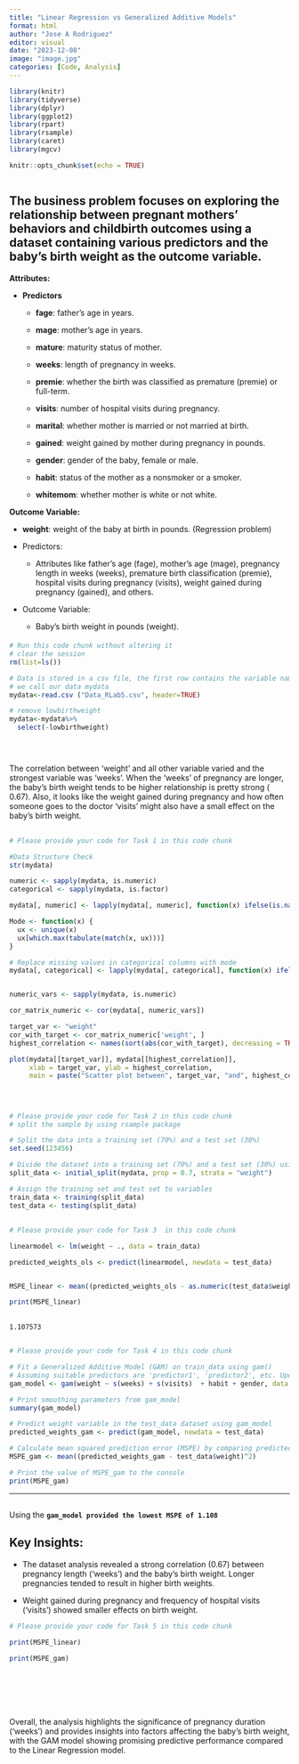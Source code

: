 ```yaml
---
title: "Linear Regression vs Generalized Additive Models"
format: html
author: "Jose A Rodriguez"
editor: visual
date: "2023-12-08"
image: "image.jpg"
categories: [Code, Analysis]
---
```


```r
library(knitr)
library(tidyverse)
library(dplyr)
library(ggplot2)
library(rpart)
library(rsample)
library(caret)
library(mgcv)

knitr::opts_chunk$set(echo = TRUE)



```

## The business problem focuses on exploring the relationship between pregnant mothers' behaviors and childbirth outcomes using a dataset containing various predictors and the baby's birth weight as the outcome variable.

**Attributes:**

-   **Predictors**

    -   **fage**: father's age in years.

    -   **mage**: mother's age in years.

    -   **mature**: maturity status of mother.

    -   **weeks**: length of pregnancy in weeks.

    -   **premie**: whether the birth was classified as premature (premie) or full-term.

    -   **visits**: number of hospital visits during pregnancy.

    -   **marital**: whether mother is married or not married at birth.

    -   **gained**: weight gained by mother during pregnancy in pounds.

    -   **gender**: gender of the baby, female or male.

    -   **habit**: status of the mother as a nonsmoker or a smoker.

    -   **whitemom**: whether mother is white or not white.

**Outcome Variable:**

-   **weight**: weight of the baby at birth in pounds. (Regression problem)

<!-- -->

-   Predictors:

    -   Attributes like father's age (fage), mother's age (mage), pregnancy length in weeks (weeks), premature birth classification (premie), hospital visits during pregnancy (visits), weight gained during pregnancy (gained), and others.

-   Outcome Variable:

    -   Baby's birth weight in pounds (weight).

#### 

```r
# Run this code chunk without altering it
# clear the session
rm(list=ls())

# Data is stored in a csv file, the first row contains the variable names. 
# we call our data mydata
mydata<-read.csv ("Data_RLab5.csv", header=TRUE)

# remove lowbirthweight
mydata<-mydata%>%
  select(-lowbirthweight)




```

## 

::: {.callout-important appearance="simple"}
## 

The correlation between 'weight' and all other variable varied and the strongest variable was 'weeks'. When the 'weeks' of pregnancy are longer, the baby's birth weight tends to be higher relationship is pretty strong ( 0.67). Also, it looks like the weight gained during pregnancy and how often someone goes to the doctor 'visits' might also have a small effect on the baby's birth weight.
:::

## 

```r
# Please provide your code for Task 1 in this code chunk

#Data Structure Check
str(mydata)

numeric <- sapply(mydata, is.numeric)
categorical <- sapply(mydata, is.factor)

mydata[, numeric] <- lapply(mydata[, numeric], function(x) ifelse(is.na(x), median(x, na.rm = TRUE), x))

Mode <- function(x) {
  ux <- unique(x)
  ux[which.max(tabulate(match(x, ux)))]
}

# Replace missing values in categorical columns with mode
mydata[, categorical] <- lapply(mydata[, categorical], function(x) ifelse(is.na(x), Mode(x), x))


numeric_vars <- sapply(mydata, is.numeric)

cor_matrix_numeric <- cor(mydata[, numeric_vars])

target_var <- "weight"  
cor_with_target <- cor_matrix_numeric['weight', ]
highest_correlation <- names(sort(abs(cor_with_target), decreasing = TRUE)[2])

plot(mydata[[target_var]], mydata[[highest_correlation]],
     xlab = target_var, ylab = highest_correlation,
     main = paste("Scatter plot between", target_var, "and", highest_correlation))




```

## 

```r
# Please provide your code for Task 2 in this code chunk
# split the sample by using rsample package

# Split the data into a training set (70%) and a test set (30%)
set.seed(123456)

# Divide the dataset into a training set (70%) and a test set (30%) using stratified sampling
split_data <- initial_split(mydata, prop = 0.7, strata = "weight")

# Assign the training set and test set to variables
train_data <- training(split_data)
test_data <- testing(split_data)
```

## 

```r
# Please provide your code for Task 3  in this code chunk

linearmodel <- lm(weight ~ ., data = train_data)

predicted_weights_ols <- predict(linearmodel, newdata = test_data)


MSPE_linear <- mean((predicted_weights_ols - as.numeric(test_data$weight))^2, na.rm = TRUE)

print(MSPE_linear)

```

## 

::: {.callout-important appearance="simple"}
```         
1.107573
```
:::

## 

```r
# Please provide your code for Task 4 in this code chunk

# Fit a Generalized Additive Model (GAM) on train_data using gam()
# Assuming suitable predictors are 'predictor1', 'predictor2', etc. Update these names based on your dataset.
gam_model <- gam(weight ~ s(weeks) + s(visits)  + habit + gender, data = train_data, method = "REML")

# Print smoothing parameters from gam_model
summary(gam_model)

# Predict weight variable in the test_data dataset using gam_model
predicted_weights_gam <- predict(gam_model, newdata = test_data)

# Calculate mean squared prediction error (MSPE) by comparing predicted values with actual values
MSPE_gam <- mean((predicted_weights_gam - test_data$weight)^2)

# Print the value of MSPE_gam to the console
print(MSPE_gam)


```

------------------------------------------------------------------------

## 

::: {.callout-important appearance="simple"}
Using the **`gam_model provided the lowest MSPE of 1.108`**
:::

## Key Insights:

-   The dataset analysis revealed a strong correlation (0.67) between pregnancy length ('weeks') and the baby's birth weight. Longer pregnancies tended to result in higher birth weights.

-   Weight gained during pregnancy and frequency of hospital visits ('visits') showed smaller effects on birth weight.

```r
# Please provide your code for Task 5 in this code chunk

print(MSPE_linear)

print(MSPE_gam)








```

Overall, the analysis highlights the significance of pregnancy duration ('weeks') and provides insights into factors affecting the baby's birth weight, with the GAM model showing promising predictive performance compared to the Linear Regression model.
